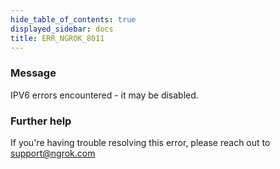 ```yaml
---
hide_table_of_contents: true
displayed_sidebar: docs
title: ERR_NGROK_8011
---
```


### Message

IPV6 errors encountered - it may be disabled.

<ErrorDetails />

### Further help

If you're having trouble resolving this error, please reach out to [support@ngrok.com](mailto:support@ngrok.com?subject=Help%20with%20ERR_NGROK_8011)
